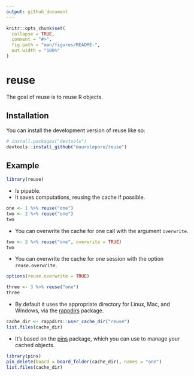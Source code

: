 ```yaml
---
output: github_document
---
```


<!-- README.md is generated from README.Rmd. Please edit that file -->

```r
knitr::opts_chunk$set(
  collapse = TRUE,
  comment = "#>",
  fig.path = "man/figures/README-",
  out.width = "100%"
)
```

# reuse

<!-- badges: start -->
<!-- badges: end -->

The goal of reuse is to reuse R objects.

## Installation

You can install the development version of reuse like so:

``` r
# install.packages("devtools")
devtools::install_github("maurolepore/reuse")
```

## Example

```r
library(reuse)
```

* Is pipable.
* It saves computations, reusing the cache if possible.

```r
one <- 1 %>% reuse("one")
two <- 2 %>% reuse("one")
two
```

* You can overwrite the cache for one call with the argument `overwrite`.

```r
two <- 2 %>% reuse("one", overwrite = TRUE)
two
```

* You can overwrite the cache for one session with the option `reuse.overwrite`.

```r
options(reuse.overwrite = TRUE)

three <- 3 %>% reuse("one")
three
```

* By default it uses the appropriate directory for Linux, Mac, and Windows, via
the [rappdirs](https://rappdirs.r-lib.org/) package.

```r
cache_dir <- rappdirs::user_cache_dir("reuse")
list.files(cache_dir)
```

* It's based on the [pins](https://pins.rstudio.com/) package, which you can
use to manage your cached objects.

```r
library(pins)
pin_delete(board = board_folder(cache_dir), names = "one")
list.files(cache_dir)
```
